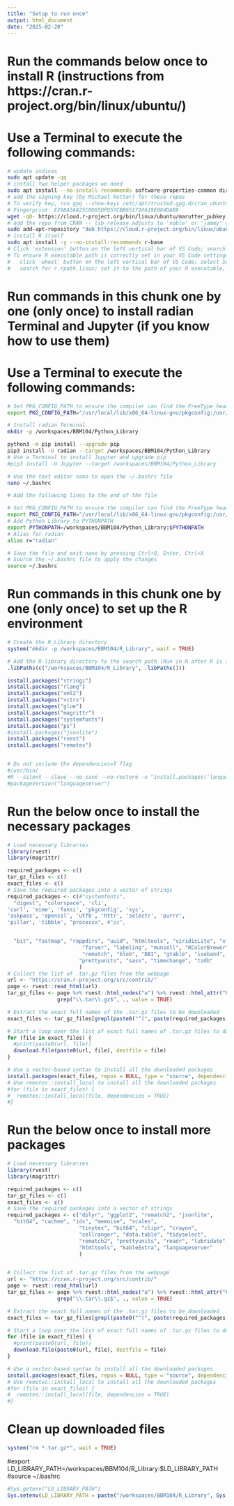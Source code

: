 ```yaml
---
title: "Setup to run once" 
output: html_document
date: "2025-02-20"
---
```


# Run the commands below **once** to install R (instructions from https://cran.r-project.org/bin/linux/ubuntu/)
# Use a Terminal to execute the following commands:
```bash
# update indices
sudo apt update -qq
# install two helper packages we need
sudo apt install --no-install-recommends software-properties-common dirmngr
# add the signing key (by Michael Rutter) for these repos
# To verify key, run gpg --show-keys /etc/apt/trusted.gpg.d/cran_ubuntu_key.asc 
# Fingerprint: E298A3A825C0D65DFD57CBB651716619E084DAB9
wget -qO- https://cloud.r-project.org/bin/linux/ubuntu/marutter_pubkey.asc | sudo tee -a /etc/apt/trusted.gpg.d/cran_ubuntu_key.asc
# add the repo from CRAN -- lsb_release adjusts to 'noble' or 'jammy' or ... as needed
sudo add-apt-repository "deb https://cloud.r-project.org/bin/linux/ubuntu $(lsb_release -cs)-cran40/"
# install R itself
sudo apt install -y --no-install-recommends r-base
# Click 'extension' button on the left vertical bar of VS Code; search REditorSupport; install this extension
# To ensure R executable path is correctly set in your VS Code settings, 
#   click 'wheel' button on the left vertical bar of VS Code; select Settings;
#   search for r.rpath.linux; set it to the path of your R executable, e.g., "r.rpath.linux": "/usr/bin/R"
```

# Run commands in this chunk one by one (**only once**) to install radian Terminal and Jupyter (if you know how to use them)
# Use a Terminal to execute the following commands:
```bash
# Set PKG_CONFIG_PATH to ensure the compiler can find the FreeType headers
export PKG_CONFIG_PATH="/usr/local/lib/x86_64-linux-gnu/pkgconfig:/usr/local/lib/pkgconfig:/usr/local/share/pkgconfig:/usr/lib/x86_64-linux-gnu/pkgconfig:/usr/lib/pkgconfig:/usr/share/pkgconfig"

# Install radian Terminal
mkdir -p /workspaces/BBM104/Python_Library

python3 -m pip install --upgrade pip
pip3 install -U radian --target /workspaces/BBM104/Python_Library
# Use a Terminal to install Jupyter and upgrade pip
#pip3 install -U Jupyter --target /workspaces/BBM104/Python_Library

# Use the text editor nano to open the ~/.bashrc file
nano ~/.bashrc

# Add the following lines to the end of the file

# Set PKG_CONFIG_PATH to ensure the compiler can find the FreeType headers
export PKG_CONFIG_PATH="/usr/local/lib/x86_64-linux-gnu/pkgconfig:/usr/local/lib/pkgconfig:/usr/local/share/pkgconfig:/usr/lib/x86_64-linux-gnu/pkgconfig:/usr/lib/pkgconfig:/usr/share/pkgconfig"
# Add Python Library to PYTHONPATH
export PYTHONPATH=/workspaces/BBM104/Python_Library:$PYTHONPATH
# Alias for radian
alias r="radian"

# Save the file and exit nano by pressing Ctrl+O, Enter, Ctrl+X
# Source the ~/.bashrc file to apply the changes
source ~/.bashrc
```

# Run commands in this chunk one by one (**only once**) to set up the R environment
```r

# Create the R_Library directory
system("mkdir -p /workspaces/BBM104/R_Library", wait = TRUE)

# Add the R-library directory to the search path (Run in R after R is installed but before any R library is installed)
.libPaths(c("/workspaces/BBM104/R_Library", .libPaths()))

install.packages("stringi")
install.packages("rlang")
install.packages("xml2")
install.packages("vctrs")
install.packages("glue")
install.packages("magrittr")
install.packages("systemfonts")
install.packages("ps")
#install.packages("jsonlite")
install.packages("rvest")
install.packages("remotes")


# Do not include the dependencies=T flag
#/usr/bin/
#R --silent --slave --no-save --no-restore -e "install.packages('languageserver', repos='https://cloud.r-project.org/', lib='/workspaces/BBM104/R_Library')"
#packageVersion("languageserver")

```


# Run the below once to install the necessary packages
```r

# Load necessary libraries
library(rvest) 
library(magrittr) 

required_packages <- c()
tar_gz_files <- c()
exact_files <- c()
# Save the required packages into a vector of strings
required_packages <- c(#"systemfonts", 
  "digest", "colorspace", 'cli', 
'curl', 'mime', 'fansi', 'pkgconfig', 'sys',
'askpass', 'openssl', 'utf8', 'httr', 'selectr', 'purrr', 
'pillar', 'tibble', "processx", #"ps",


  "bit", "fastmap", "rappdirs", "uuid", "htmltools", "viridisLite", "xfun", "base64enc", 
                        "farver", "labeling", "munsell", "RColorBrewer", 
                        "rematch", "blob", "DBI", "gtable", "isoband", "svglite", 
                       "prettyunits", "sass", "timechange", "tzdb" 
                       )
# Collect the list of .tar.gz files from the webpage
url <- "https://cran.r-project.org/src/contrib/"
page <- rvest::read_html(url)
tar_gz_files <- page %>% rvest::html_nodes("a") %>% rvest::html_attr("href") %>% 
                grep("\\.tar\\.gz$", ., value = TRUE)

# Extract the exact full names of the .tar.gz files to be downloaded
exact_files <- tar_gz_files[grepl(paste0("^(", paste(required_packages, collapse = "|"), ")_.*\\.tar\\.gz$"), basename(tar_gz_files))]

# Start a loop over the list of exact full names of .tar.gz files to download all the files
for (file in exact_files) {
  #print(paste0(url, file))
  download.file(paste0(url, file), destfile = file)
}

# Use a vector-based syntax to install all the downloaded packages
install.packages(exact_files, repos = NULL, type = "source", dependencies = TRUE)
# Use remotes::install_local to install all the downloaded packages
#for (file in exact_files) {
#  remotes::install_local(file, dependencies = TRUE)
#}

```



# Run the below once to install more packages
```r

# Load necessary libraries
library(rvest) 
library(magrittr) 

required_packages <- c()
tar_gz_files <- c()
exact_files <- c()
# Save the required packages into a vector of strings
required_packages <- c("dplyr", "ggplot2", "rematch2", "jsonlite", 
  "bit64", "cachem", "ids", "memoise", "scales",
                       "tinytex", "bit64", "clipr", "crayon", 
                       "cellranger", "data.table", "tidyselect", 
                       "rematch2", "prettyunits", "readr", "lubridate", "tidyr", "tidyverse", 
                       "htmltools", "kableExtra", "languageserver"
                       )


# Collect the list of .tar.gz files from the webpage
url <- "https://cran.r-project.org/src/contrib/"
page <- rvest::read_html(url)
tar_gz_files <- page %>% rvest::html_nodes("a") %>% rvest::html_attr("href") %>% 
                grep("\\.tar\\.gz$", ., value = TRUE)

# Extract the exact full names of the .tar.gz files to be downloaded
exact_files <- tar_gz_files[grepl(paste0("^(", paste(required_packages, collapse = "|"), ")_.*\\.tar\\.gz$"), basename(tar_gz_files))]

# Start a loop over the list of exact full names of .tar.gz files to download all the files
for (file in exact_files) {
  #print(paste0(url, file))
  download.file(paste0(url, file), destfile = file)
}

# Use a vector-based syntax to install all the downloaded packages
install.packages(exact_files, repos = NULL, type = "source", dependencies = TRUE)
# Use remotes::install_local to install all the downloaded packages
#for (file in exact_files) {
#  remotes::install_local(file, dependencies = TRUE)
#}

```

# Clean up downloaded files
```r
system("rm *.tar.gz*", wait = TRUE)
```



#export LD_LIBRARY_PATH=/workspaces/BBM104/R_Library:$LD_LIBRARY_PATH
#source ~/.bashrc
```r
#Sys.getenv("LD_LIBRARY_PATH")
Sys.setenv(LD_LIBRARY_PATH = paste("/workspaces/BBM104/R_Library", Sys.getenv("LD_LIBRARY_PATH"), sep = ":"))
```


